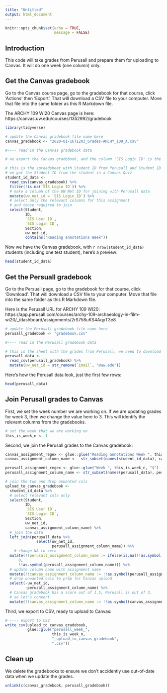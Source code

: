 ```yaml
---
title: "Untitled"
output: html_document
---
```


```r
knitr::opts_chunk$set(echo = TRUE,
                      message = FALSE)
```

## Introduction

This code will take grades from Perusall and prepare them for uploading to Canvas. It will do one week (one column) only.

## Get the Canvas gradebook

Go to the Canvas course page, go to the gradebook for that course, click 'Actions' then 'Export'. That will download a CSV file to your computer. Move that file into the same folder as this R Markdown file.

The ARCHY 109 WI20 Canvas page is here: https://canvas.uw.edu/courses/1352992/gradebook

```r
library(tidyverse)

# update the Canvas gradebook file name here
canvas_gradebook <- "2020-01-16T1203_Grades-ARCHY_109_A.csv"

#---- read in the Canvas gradebook data

# we export the Canvas gradebook, and the column 'SIS Login ID' is the UW Net ID for each student

# this is the spreadsheet with Student ID from Perusall and Student ID that Canvas needs
# we got the Student ID from the student in a Canvas Quiz
student_id_data <- 
  read_csv(canvas_gradebook) %>% 
  filter(!is.na(`SIS Login ID`)) %>% 
  # make a column of the UW Net ID for joining with Perusall data
  mutate(uw_net_id = `SIS Login ID`) %>% 
  # select only the relevant columns for this assignment 
  # and those required to join
  select(Student,     
         ID,
         `SIS User ID`,
         `SIS Login ID`,
         Section,
         uw_net_id, 
         contains("Reading annotations Week"))
```

Now we have the Canvas gradebook, with `r nrow(student_id_data)` students (including one test student), here's a preview:

```r
head(student_id_data)
```


## Get the Persuall gradebook

Go to the Persuall page, go to the gradebook for that course, click 'Download'. That will download a CSV file to your computer. Move that file into the same folder as this R Markdown file.

Here is the Perusall URL for ARCHY 109 WI20: https://app.perusall.com/courses/archy-109-archaeology-in-film-wi20/_/dashboard/assignments/2rS758uKS4AqyT3e8

```r

# update the Perusall gradebook file name here
perusall_gradebook <- "gradebook.csv"

#---- read in the Perusall gradebook data

# this is the sheet with the grades from Perusall, we need to download a fresh CSV for each week. 
perusall_data <- 
  read_csv(perusall_gradebook) %>% 
  mutate(uw_net_id = str_remove(`Email`, "@uw.edu"))

```

Here's how the Perusall data look, just the first few rows:

```r
head(perusall_data)
```

## Join Perusall grades to Canvas

First, we set the week number we are working on. If we are updating grades for week 3, then we change the value here to 3. This will identify the relevant columns from the gradebooks.

```r
# set the week that we are working on
this_is_week_n <- 1
```

Second, we join the Perusall grades to the Canvas gradebook:

```r
canvas_assignment_regex <- glue::glue("Reading annotations Week ", this_is_week_n, " \\(")
canvas_assignment_column_name <-  str_subset(names(student_id_data), canvas_assignment_regex)

perusall_assignment_regex <- glue::glue("Week ", this_is_week_n, "$")
perusall_assignment_column_name <- str_subset(names(perusall_data), perusall_assignment_regex)

# join the two and drop unwanted cols
upload_to_canvas_gradebook <- 
  student_id_data %>% 
  # select relevant cols only
  select(Student,     
         ID,
         `SIS User ID`,
         `SIS Login ID`,
         Section,
         uw_net_id, 
         canvas_assignment_column_name) %>% 
  # join the data
  left_join(perusall_data %>%  
              select(uw_net_id, 
                     perusall_assignment_column_name)) %>% 
    # change NA to zero
  mutate(!!perusall_assignment_column_name := ifelse(is.na(!!as.symbol(perusall_assignment_column_name)), 
      0, 
      !!as.symbol(perusall_assignment_column_name))) %>% 
  # update column name with assignment name
  mutate(!!canvas_assignment_column_name := !!as.symbol(perusall_assignment_column_name)) %>% 
  # drop unwanted cols to prep for Canvas upload
  select(-uw_net_id, 
         -perusall_assignment_column_name) %>% 
  # Canvas gradebook has a score out of 1.5, Perusall is out of 3, 
  # so let's convert
  mutate(!!canvas_assignment_column_name := !!as.symbol(canvas_assignment_column_name) / 3 * 1.5) 


```

Third, we export to CSV, ready to upload to Canvas:

```r
# ---- export to CSV
write_csv(upload_to_canvas_gradebook, 
          glue::glue("perusall_week_", 
                     this_is_week_n,
                     "_upload_to_canvas_gradebook",
                     ".csv"))
```

## Clean up

We delete the gradebooks to ensure we don't accidently use out-of-date data when we update the grades.

```r
unlink(c(canvas_gradebook, perusall_gradebook))
```

 
